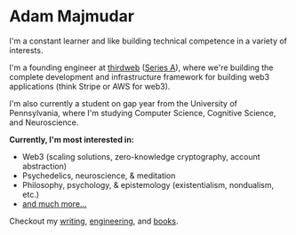 # Adam Majmudar

I'm a constant learner and like building technical competence in a variety of interests.

I'm a founding engineer at [thirdweb](https://thirdweb.com) ([Series A](https://techcrunch.com/2022/08/24/thirdweb-raises-24m-at-a-160m-valuation-from-haun-ventures-shopify-and-coinbase-for-its-web3-development-kit/)), where we&apos;re building the complete development and infrastructure framework for building web3 applications (think Stripe or AWS for web3).

I'm also currently a student on gap year from the University of Pennsylvania, where I&apos;m studying Computer Science, Cognitive Science, and Neuroscience.

**Currently, I&apos;m most interested in:**

- Web3 (scaling solutions, zero-knowledge cryptography, account abstraction)
- Psychedelics, neuroscience, & meditation
- Philosophy, psychology, & epistemology (existentialism, nondualism, etc.)
- [and much more...](/notes)

Checkout my [writing](/writing), [engineering](/engineering), and [books](/books).
